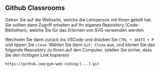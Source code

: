 
<Chapter>

## Github Classrooms

<section>

Gehen Sie auf die Webseite, welche die Lehrperson mit Ihnen geteilt hat.
Sie sollten dann Zugriff erhalten auf Ihr eigenes Repository (Code-Bibliothen), welche Sie für das Erlernen von SVG verwenden werden.

Wechseln Sie dann zurück ins VSCode und drücken Sie `CTRL + SHIFT + P` und
tippen Sie `clone`. Wählen Sie dann `Git: Clone` aus, und klonen Sie das
folgende Repository zu Ihnen auf den Computer. (stellen Sie sicher, dass Sie den richtigen Link kopieren)

```text
https://github.com/gym-web-coding/[...].git
```

</section>

</Chapter>
